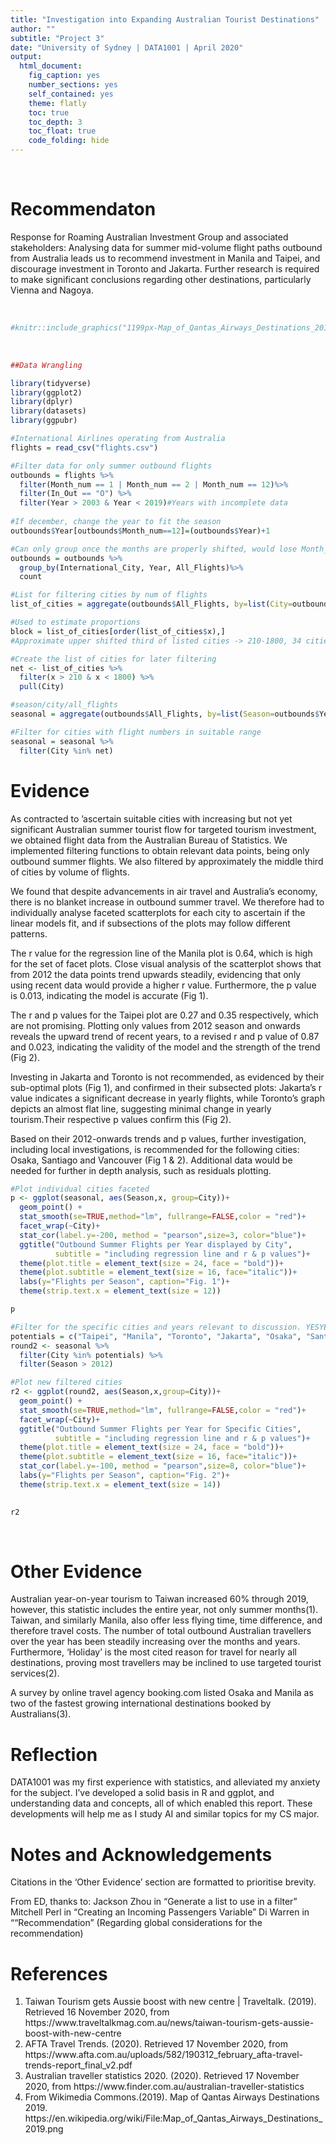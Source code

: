 ---
title: "Investigation into Expanding Australian Tourist Destinations"
author: ""
subtitle: "Project 3"
date: "University of Sydney | DATA1001 | April 2020"
output:
  html_document:
    fig_caption: yes
    number_sections: yes
    self_contained: yes
    theme: flatly
    toc: true
    toc_depth: 3
    toc_float: true
    code_folding: hide
---

<br>

# Recommendaton

Response for Roaming Australian Investment Group and associated stakeholders:
Analysing data for summer mid-volume flight paths outbound from Australia leads us to recommend investment in Manila and Taipei, and discourage investment in Toronto and Jakarta. Further research is required to make significant conclusions regarding other destinations, particularly Vienna and Nagoya. 

<br>
```{r pressure, echo=FALSE, fig.cap="Flight Paths from Australia (4)", fig.align = "center", out.width = '70%'}
#knitr::include_graphics("1199px-Map_of_Qantas_Airways_Destinations_2019.png")
```
<br>


```{r, warning=FALSE, message=FALSE}
##Data Wrangling

library(tidyverse)
library(ggplot2)
library(dplyr)
library(datasets)
library(ggpubr)

#International Airlines operating from Australia
flights = read_csv("flights.csv")

#Filter data for only summer outbound flights
outbounds = flights %>%
  filter(Month_num == 1 | Month_num == 2 | Month_num == 12)%>%
  filter(In_Out == "O") %>%
  filter(Year > 2003 & Year < 2019)#Years with incomplete data
  
#If december, change the year to fit the season
outbounds$Year[outbounds$Month_num==12]=(outbounds$Year)+1  

#Can only group once the months are properly shifted, would lose Month_num col
outbounds = outbounds %>%
  group_by(International_City, Year, All_Flights)%>%
  count

#List for filtering cities by num of flights
list_of_cities = aggregate(outbounds$All_Flights, by=list(City=outbounds$International_City), FUN=sum)

#Used to estimate proportions
block = list_of_cities[order(list_of_cities$x),]
#Approximate upper shifted third of listed cities -> 210-1800, 34 cities of 92

#Create the list of cities for later filtering
net <- list_of_cities %>%
  filter(x > 210 & x < 1800) %>%
  pull(City)

#season/city/all_flights
seasonal = aggregate(outbounds$All_Flights, by=list(Season=outbounds$Year, City=outbounds$International_City), FUN=sum)

#Filter for cities with flight numbers in suitable range
seasonal = seasonal %>%
  filter(City %in% net)

```

# Evidence

As contracted to ‘ascertain suitable cities with increasing but not yet significant Australian summer tourist flow for targeted tourism investment, we obtained flight data from the Australian Bureau of Statistics. We implemented filtering functions to obtain relevant data points, being only outbound summer flights. We also filtered by approximately the middle third of cities by volume of flights. 

We found that despite advancements in air travel and Australia’s economy, there is no blanket increase in outbound summer travel. We therefore had to individually analyse faceted scatterplots for each city to ascertain if the linear models fit, and if subsections of the plots may follow different patterns. 

The r value for the regression line of the Manila plot is 0.64, which is high for the set of facet plots. Close visual analysis of the scatterplot shows that from 2012 the data points trend upwards steadily, evidencing that only using recent data would provide a higher r value. Furthermore, the p value is 0.013, indicating the model is accurate (Fig 1). 

The r and p values for the Taipei plot are 0.27 and 0.35 respectively, which are not promising. Plotting only values from 2012 season and onwards reveals the upward trend of recent years, to a revised r and p value of 0.87 and 0.023, indicating the validity of the model and the strength of the trend (Fig 2). 

Investing in Jakarta and Toronto is not recommended, as evidenced by their sub-optimal plots (Fig 1), and confirmed in their subsected plots: Jakarta’s r value indicates a significant decrease in yearly flights, while Toronto’s graph depicts an almost flat line, suggesting minimal change in yearly tourism.Their respective p values confirm this (Fig 2). 

Based on their 2012-onwards trends and p values, further investigation, including local investigations, is recommended for the following cities: Osaka, Santiago and Vancouver (Fig 1 & 2).
Additional data would be needed for further in depth analysis, such as residuals plotting. 

```{r, fig.width=10, fig.height=10}
#Plot individual cities faceted
p <- ggplot(seasonal, aes(Season,x, group=City))+
  geom_point() + 
  stat_smooth(se=TRUE,method="lm", fullrange=FALSE,color = "red")+
  facet_wrap(~City)+
  stat_cor(label.y=-200, method = "pearson",size=3, color="blue")+
  ggtitle("Outbound Summer Flights per Year displayed by City", 
          subtitle = "including regression line and r & p values")+
  theme(plot.title = element_text(size = 24, face = "bold"))+
  theme(plot.subtitle = element_text(size = 16, face="italic"))+
  labs(y="Flights per Season", caption="Fig. 1")+
  theme(strip.text.x = element_text(size = 12))

p 

#Filter for the specific cities and years relevant to discussion. YESYES NONO MAYBE*3
potentials = c("Taipei", "Manila", "Toronto", "Jakarta", "Osaka", "Santiago", "Vancouver")
round2 <- seasonal %>%
  filter(City %in% potentials) %>%
  filter(Season > 2012)

#Plot new filtered cities
r2 <- ggplot(round2, aes(Season,x,group=City))+
  geom_point() + 
  stat_smooth(se=TRUE,method="lm", fullrange=FALSE,color = "red")+
  facet_wrap(~City)+
  ggtitle("Outbound Summer Flights per Year for Specific Cities",
          subtitle = "including regression line and r & p values")+
  theme(plot.title = element_text(size = 24, face = "bold"))+
  theme(plot.subtitle = element_text(size = 16, face="italic"))+
  stat_cor(label.y=-100, method = "pearson",size=8, color="blue")+
  labs(y="Flights per Season", caption="Fig. 2")+
  theme(strip.text.x = element_text(size = 14))
  

r2

```
<br>

# Other Evidence 

Australian year-on-year tourism to Taiwan increased 60% through 2019, however, this statistic includes the entire year, not only summer months(1). Taiwan, and similarly Manila, also offer less flying time, time difference, and therefore travel costs.
The number of total outbound Australian travellers over the year has been steadily increasing over the months and years. Furthermore, ‘Holiday’ is the most cited reason for travel for nearly all destinations, proving most travellers may be inclined to use targeted tourist services(2).

A survey by online travel agency booking.com listed Osaka and Manila as two of the fastest growing international destinations booked by Australians(3).

# Reflection

DATA1001 was my first experience with statistics, and alleviated my anxiety for the subject. I’ve developed a solid basis in R and ggplot, and understanding data and concepts, all of which enabled this report. These developments will help me as I study AI and similar topics for my CS major. 

# Notes and Acknowledgements

Citations in the 'Other Evidence' section are formatted to prioritise brevity.

From ED, thanks to:
Jackson Zhou in "Generate a list to use in a filter"
Mitchell Perl in "Creating an Incoming Passengers Variable"
Di Warren in ""Recommendation" (Regarding global considerations for the recommendation)

# References

1.	Taiwan Tourism gets Aussie boost with new centre | Traveltalk. (2019). Retrieved 16 November 2020, from https://www.traveltalkmag.com.au/news/taiwan-tourism-gets-aussie-boost-with-new-centre
2.	AFTA Travel Trends. (2020). Retrieved 17 November 2020, from https://www.afta.com.au/uploads/582/190312_february_afta-travel-trends-report_final_v2.pdf
3.	Australian traveller statistics 2020. (2020). Retrieved 17 November 2020, from https://www.finder.com.au/australian-traveller-statistics  
4.  From Wikimedia Commons.(2019). Map of Qantas Airways Destinations 2019. https://en.wikipedia.org/wiki/File:Map_of_Qantas_Airways_Destinations_2019.png






